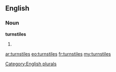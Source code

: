 ==English==

===Noun===
'''turnstiles'''

# {{plural of|[[turnstile]]}}

[[Category:English plurals]]

[[ar:turnstiles]]
[[eo:turnstiles]]
[[fr:turnstiles]]
[[my:turnstiles]]